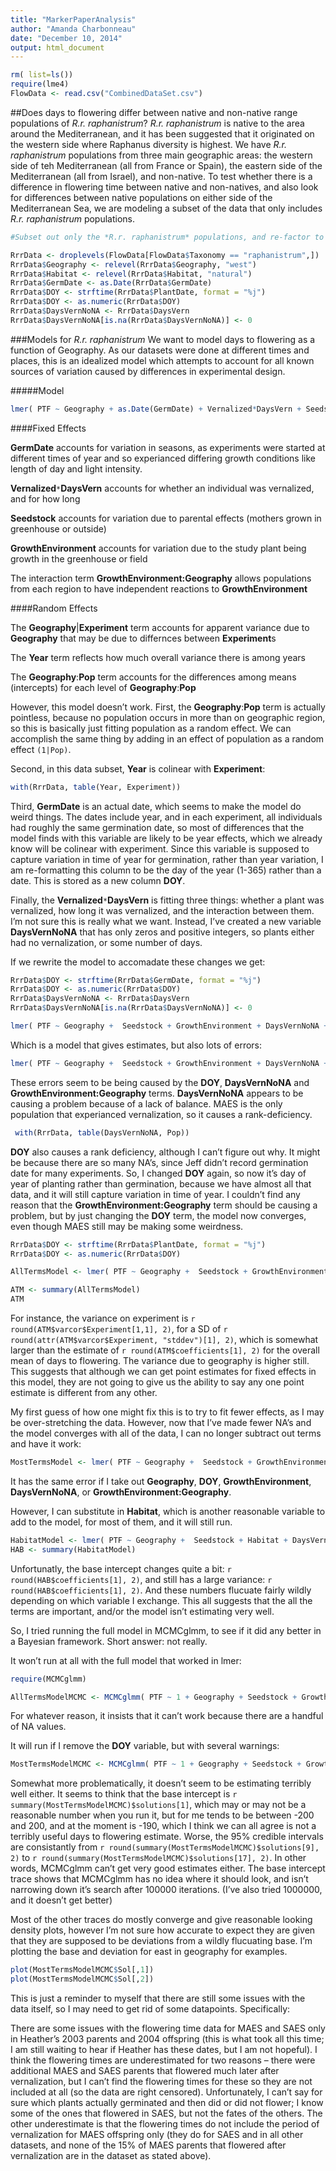 ```yaml
---
title: "MarkerPaperAnalysis"
author: "Amanda Charbonneau"
date: "December 10, 2014"
output: html_document
---
```



```r

rm( list=ls())
require(lme4)
FlowData <- read.csv("CombinedDataSet.csv")

```
##Does days to flowering differ between native and non-native range populations of *R.r. raphanistrum*?
*R.r. raphanistrum* is native to the area around the Mediterranean, and it has been suggested that it originated on the western side where Raphanus diversity is highest. We have *R.r. raphanistrum* populations from three main geographic areas: the western side of teh Mediterranean (all from France or Spain), the eastern side of the Mediterranean (all from Israel), and non-native. To test whether there is a difference in flowering time between native and non-natives, and also look for differences between native populations on either side of the Mediterranean Sea, we are modeling a subset of the data that only includes *R.r. raphanistrum* populations. 
```r
#Subset out only the *R.r. raphanistrum* populations, and re-factor to make the western populations the base.

RrrData <- droplevels(FlowData[FlowData$Taxonomy == "raphanistrum",])
RrrData$Geography <- relevel(RrrData$Geography, "west")
RrrData$Habitat <- relevel(RrrData$Habitat, "natural")
RrrData$GermDate <- as.Date(RrrData$GermDate)
RrrData$DOY <- strftime(RrrData$PlantDate, format = "%j")
RrrData$DOY <- as.numeric(RrrData$DOY)
RrrData$DaysVernNoNA <- RrrData$DaysVern
RrrData$DaysVernNoNA[is.na(RrrData$DaysVernNoNA)] <- 0

```

###Models for *R.r. raphanistrum*
We want to model days to flowering as a function of Geography. As our datasets were done at different times and places, this is an idealized model which attempts to account for all known sources of variation caused by differences in experimental design.

#####Model
```r
lmer( PTF ~ Geography + as.Date(GermDate) + Vernalized*DaysVern + Seedstock + GrowthEnvironment + GrowthEnvironment:Geography + (1 + Geography|Experiment) + (1 + Year) + (1|Geography:Pop), data=RrrData  )
```

####Fixed Effects

**GermDate** accounts for variation in seasons, as experiments were started at different times of year and so experianced differing growth conditions like length of day and light intensity.

**Vernalized**`*`**DaysVern** accounts for whether an individual was vernalized, and for how long

**Seedstock** accounts for variation due to parental effects (mothers grown in greenhouse or outside)

**GrowthEnvironment** accounts for variation due to the study plant being growth in the greenhouse or field

The interaction term **GrowthEnvironment:Geography** allows populations from each region to have independent reactions to **GrowthEnvironment**

####Random Effects

The **Geography**|**Experiment** term accounts for apparent variance due to **Geography** that may be due to differnces between **Experiment**s

The **Year** term reflects how much overall variance there is among years

The **Geography**:**Pop** term accounts for the differences among means (intercepts) for each level of **Geography**:**Pop**
                  
However, this model doesn't work. First, the **Geography**:**Pop** term is actually pointless, because no population occurs in more than on geographic region, so this is basically just fitting population as a random effect. We can accomplish the same thing by adding in an effect of population as a random effect ```(1|Pop)```.

Second, in this data subset, **Year** is colinear with **Experiment**:

```r
with(RrrData, table(Year, Experiment))
```
Third, **GermDate** is an actual date, which seems to make the model do weird things. The dates include year, and in each experiment, all individuals had roughly the same germination date, so most of differences that the model finds with this variable are likely to be year effects, which we already know will be colinear with experiment. Since this variable is supposed to capture variation in time of year for germination, rather than year variation, I am re-formatting this column to be the day of the year (1-365) rather than a date. This is stored as a new column **DOY**.

Finally, the **Vernalized**`*`**DaysVern** is fitting three things: whether a plant was vernalized, how long it was vernalized, and the interaction between them. I'm not sure this is really what we want. Instead, I've created a new variable **DaysVernNoNA** that has only zeros and positive integers, so plants either had no vernalization, or some number of days.

If we rewrite the model to accomadate these changes we get:

```r
RrrData$DOY <- strftime(RrrData$GermDate, format = "%j")
RrrData$DOY <- as.numeric(RrrData$DOY)
RrrData$DaysVernNoNA <- RrrData$DaysVern
RrrData$DaysVernNoNA[is.na(RrrData$DaysVernNoNA)] <- 0
```

```r

lmer( PTF ~ Geography +  Seedstock + GrowthEnvironment + DaysVernNoNA + DOY + GrowthEnvironment:Geography + (1 + Geography|Experiment) + (1|Pop), data=RrrData)

```

Which is a model that gives estimates, but also lots of errors:

```r

lmer( PTF ~ Geography +  Seedstock + GrowthEnvironment + DaysVernNoNA + DOY + GrowthEnvironment:Geography + (1 + Geography|Experiment) + (1|Pop), data=RrrData)

```

These errors seem to be being caused by the **DOY**, **DaysVernNoNA** and **GrowthEnvironment:Geography** terms. **DaysVernNoNA** appears to be causing a problem because of a lack of balance. MAES is the only population that experianced vernalization, so it causes a rank-deficiency. 

```r
 with(RrrData, table(DaysVernNoNA, Pop))
```
**DOY** also causes a rank deficiency, although I can't figure out why. It might be because there are so many NA's, since Jeff didn't record germination date for many experiments. So, I changed **DOY** again, so now it's day of year of planting rather than germination, because we have almost all that data, and it will still capture variation in time of year. I couldn't find any reason that the **GrowthEnvironment:Geography** term should be causing a problem, but by just changing the **DOY** term, the model now converges, even though MAES still may be making some weirdness.

```r
RrrData$DOY <- strftime(RrrData$PlantDate, format = "%j")
RrrData$DOY <- as.numeric(RrrData$DOY)
```

```r
AllTermsModel <- lmer( PTF ~ Geography +  Seedstock + GrowthEnvironment + DaysVernNoNA + DOY + GrowthEnvironment:Geography + (1 + Geography|Experiment) + (1|Pop), data=RrrData)

ATM <- summary(AllTermsModel)
ATM
```
For instance, the variance on experiment is `r round(ATM$varcor$Experiment[1,1], 2)`, for a SD of `r round(attr(ATM$varcor$Experiment, "stddev")[1], 2)`, which is somewhat larger than the estimate of `r round(ATM$coefficients[1], 2)` for the overall mean of days to flowering. The variance due to geography is higher still. This suggests that although we can get point estimates for fixed effects in this model, they are not going to give us the ability to say any one point estimate is different from any other.

My first guess of how one might fix this is to try to fit fewer effects, as I may be over-stretching the data. However, now that I've made fewer NA's and the model converges with all of the data, I can no longer subtract out terms and have it work: 

```r
MostTermsModel <- lmer( PTF ~ Geography +  Seedstock + GrowthEnvironment + DOY + GrowthEnvironment:Geography + (1 + Geography|Experiment) + (1|Pop), data=RrrData)

```

It has the same error if I take out **Geography**, **DOY**, **GrowthEnvironment**,  **DaysVernNoNA**, or **GrowthEnvironment:Geography**. 

However, I can substitute in **Habitat**, which is another reasonable variable to add to the model, for most of them, and it will still run.

```r
HabitatModel <- lmer( PTF ~ Geography +  Seedstock + Habitat + DaysVernNoNA  + DOY + GrowthEnvironment:Geography + (1 + Geography|Experiment) + (1|Pop), data=RrrData)
HAB <- summary(HabitatModel)
```

Unfortunatly, the base intercept changes quite a bit: `r round(HAB$coefficients[1], 2)`, and still has a large variance: `r round(HAB$coefficients[1], 2)`. And these numbers flucuate fairly wildly depending on which variable I exchange. This all suggests that the all the terms are important, and/or the model isn't estimating very well.
 
So, I tried running the full model in MCMCglmm, to see if it did any better in a Bayesian framework. Short answer: not really.

It won't run at all with the full model that worked in lmer:
```r
require(MCMCglmm)
```

```r
AllTermsModelMCMC <- MCMCglmm( PTF ~ 1 + Geography + Seedstock + GrowthEnvironment + DaysVernNoNA + DOY + GrowthEnvironment:Geography, random= ~Pop + idh(Geography|Experiment), data=RrrData, verbose=F, burnin=1000, nitt=100000, thin=5)
```
For whatever reason, it insists that it can't work because there are a handful of NA values. 

It will run if I remove the **DOY** variable, but with several warnings:
```r
MostTermsModelMCMC <- MCMCglmm( PTF ~ 1 + Geography + Seedstock + GrowthEnvironment + DaysVernNoNA + GrowthEnvironment:Geography, random= ~Pop + idh(Geography|Experiment), data=RrrData, verbose=F, burnin=1000, nitt=100000, thin=5)
```

Somewhat more problematically, it doesn't seem to be estimating terribly well either. It seems to think that the base intercept is ```r summary(MostTermsModelMCMC)$solutions[1]```, which may or may not be a reasonable number when you run it, but for me tends to be between -200 and 200, and at the moment is -190, which I think we can all agree is not a terribly useful days to flowering estimate. Worse, the 95% credible intervals are consistantly from ```r round(summary(MostTermsModelMCMC)$solutions[9], 2)``` to ```r round(summary(MostTermsModelMCMC)$solutions[17], 2)```. In other words, MCMCglmm can't get very good estimates either. The base intercept trace shows that MCMCglmm has no idea where it should look, and isn't narrowing down it's search after 100000 iterations. (I've also tried 1000000, and it doesn't get better)

Most of the other traces do mostly converge and give reasonable looking density plots, however I'm not sure how accurate to expect they are given that they are supposed to be deviations from a wildly flucuating base. I'm plotting the base and deviation for east in geography for examples.

```r
plot(MostTermsModelMCMC$Sol[,1])
plot(MostTermsModelMCMC$Sol[,2])

```

This is just a reminder to myself that there are still some issues with the data itself, so I may need to get rid of some datapoints. Specifically:

There are some issues with the flowering time data for MAES and SAES only in Heather's 2003 parents and 2004 offspring (this is what took all this time; I am still waiting to hear if Heather has these dates, but I am not hopeful).  I think the flowering times are underestimated for two reasons -- there were additional MAES and SAES parents that flowered much later after vernalization, but I can't find the flowering times for these so they are not included at all (so the data are right censored).  Unfortunately, I can't say for sure which plants actually germinated and then did or did not flower; I know some of the ones that flowered in SAES, but not the fates of the others.  The other underestimate is that the flowering times do not include the period of vernalization for MAES offspring only (they do for SAES and in all other datasets, and none of the 15% of MAES parents that flowered after vernalization are in the dataset as stated above).






